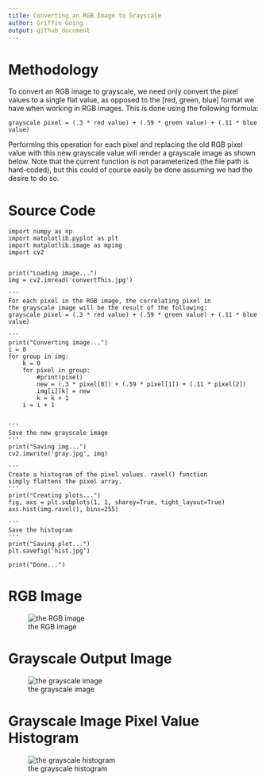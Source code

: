 ```yaml
---
title: Converting an RGB Image to Grayscale
author: Griffin Going
output: github_document
---
```


# Methodology

To convert an RGB image to grayscale, we need only convert the
pixel values to a single flat value, as opposed to the [red, green, blue] format we have when working in RGB images. This is done using the following formula:
```
grayscale pixel = (.3 * red value) + (.59 * green value) + (.11 * blue value)
```

Performing this operation for each pixel and replacing the old RGB pixel
value with this new grayscale value will render a grayscale image as shown below. Note that the current function is not parameterized (the file path is hard-coded), but this could of course easily be done assuming we had the desire to do so.

# Source Code

```
import numpy as np
import matplotlib.pyplot as plt
import matplotlib.image as mpimg
import cv2


print("Loading image...")
img = cv2.imread('convertThis.jpg')

'''
For each pixel in the RGB image, the correlating pixel in 
the grayscale image will be the result of the following:
grayscale pixel = (.3 * red value) + (.59 * green value) + (.11 * blue value)

'''
print("Converting image...")
i = 0
for group in img:
    k = 0
    for pixel in group:
        #print(pixel)
        new = (.3 * pixel[0]) + (.59 * pixel[1]) + (.11 * pixel[2])
        img[i][k] = new
        k = k + 1
    i = i + 1
    

'''
Save the new grayscale image
'''
print("Saving img...")
cv2.imwrite('gray.jpg', img)

'''
Create a histogram of the pixel values. ravel() function
simply flattens the pixel array.
'''
print("Creating plots...")
fig, axs = plt.subplots(1, 1, sharey=True, tight_layout=True)
axs.hist(img.ravel(), bins=255)

'''
Save the histogram
'''
print("Saving plot...")
plt.savefig('hist.jpg')

print("Done...")
```

# RGB Image

![the RGB image](convertThis.jpg)

# Grayscale Output Image

![the grayscale image](gray.jpg)

# Grayscale Image Pixel Value Histogram

![the grayscale histogram](hist.jpg)
